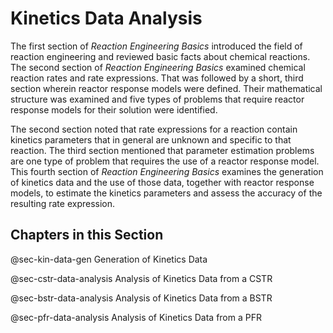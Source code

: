 # Kinetics Data Analysis

The first section of *Reaction Engineering Basics* introduced the field of reaction engineering and reviewed basic facts about chemical reactions. The second section of *Reaction Engineering Basics* examined chemical reaction rates and rate expressions. That was followed by a short, third section wherein reactor response models were defined. Their mathematical structure was examined and five types of problems that require reactor response models for their solution were identified. 

The second section noted that rate expressions for a reaction contain kinetics parameters that in general are unknown and specific to that reaction. The third section mentioned that parameter estimation problems are one type of problem that requires the use of a reactor response model. This fourth section of *Reaction Engineering Basics* examines the generation of kinetics data and the use of those data, together with reactor response models, to estimate the kinetics parameters and assess the accuracy of the resulting rate expression.

## Chapters in this Section

@sec-kin-data-gen Generation of Kinetics Data

@sec-cstr-data-analysis Analysis of Kinetics Data from a CSTR

@sec-bstr-data-analysis Analysis of Kinetics Data from a BSTR

@sec-pfr-data-analysis Analysis of Kinetics Data from a PFR
